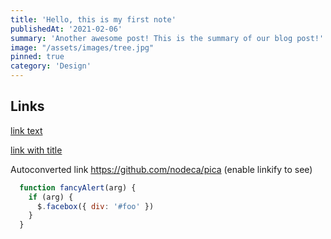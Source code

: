 ```yaml
---
title: 'Hello, this is my first note'
publishedAt: '2021-02-06'
summary: 'Another awesome post! This is the summary of our blog post!'
image: "/assets/images/tree.jpg"
pinned: true
category: 'Design'
---
```

## Links

[link text](http://dev.nodeca.com)

[link with title](http://nodeca.github.io/pica/demo/ "title text!")

Autoconverted link https://github.com/nodeca/pica (enable linkify to see)


[foo]: http://example.com "Example Domain"
```js {1,3-4} showLineNumbers
  function fancyAlert(arg) {
    if (arg) {
      $.facebox({ div: '#foo' })
    }
  }
```

